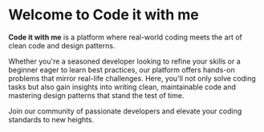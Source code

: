 # Welcome to Code it with me

**Code it with me** is a platform where real-world coding meets the art of clean code and design patterns. 

Whether you're a seasoned developer looking to refine your skills or a beginner eager to learn best practices, our platform offers hands-on problems that mirror real-life challenges. Here, you'll not only solve coding tasks but also gain insights into writing clean, maintainable code and mastering design patterns that stand the test of time. 

Join our community of passionate developers and elevate your coding standards to new heights.

